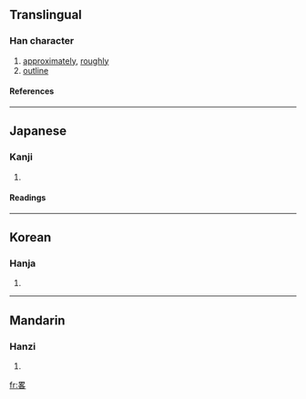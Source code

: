 {{see|略}}

==Translingual==
===Han character===
{{Han char|rn=102|rad=田|as=06|sn=11|four=|canj=田竹水口 (WHER), X田竹水口 (XWHER)}}
# [[approximately]], [[roughly]]
# [[outline]]
====References====
{{Han ref|kx=0763.031|dkj=21840|dj=1172.090|hdz=42541.111|uh=7567|ud=30055}}

----
==Japanese==
===Kanji===
{{ja-kanji|grade=|rs=田06}}
# {{defn|Japanese}} 
====Readings====
{{ja-readings|on=[[りゃく]] (ryaku)|kun=[[おさめる]] (osameru), [[はかる]] (hakaru), [[ほぼ]] (hobo)|nanori=}}

----
==Korean==
===Hanja===
{{ko-hanja|hangeul=략>약|eumhun=|rv=ryak>yak|mr=ryak>yak|y=lyak>yak}}
# {{defn|Korean}}

----
==Mandarin==
===Hanzi===
{{cmn-hanzi|pin=[[fān]] ([[fan1]]), [[lüè]] ([[lüe4]])|wg=fan<sup>1</sup>, lüeh<sup>4</sup>}}
# {{defn|Mandarin}}

[[fr:畧]]